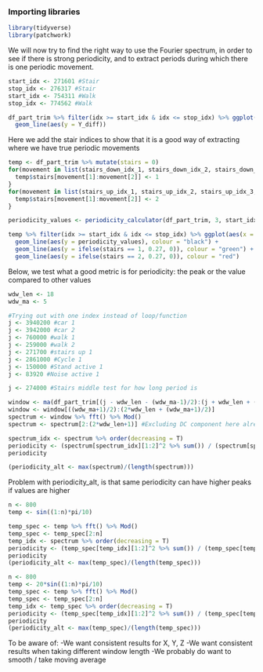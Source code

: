 ### Importing libraries

```r
library(tidyverse)
library(patchwork)
```

We will now try to find the right way to use the Fourier spectrum, in order to see if there is strong periodicity, and to extract periods during which there is one periodic movement. 

```r
start_idx <- 271601 #Stair
stop_idx <- 276317 #Stair
start_idx <- 754311 #Walk
stop_idx <- 774562 #Walk

df_part_trim %>% filter(idx >= start_idx & idx <= stop_idx) %>% ggplot(aes(x = time)) + 
  geom_line(aes(y = Y_diff))
```


Here we add the stair indices to show that it is a good way of extracting where we have true periodic movements

```r
temp <- df_part_trim %>% mutate(stairs = 0)
for(movement in list(stairs_down_idx_1, stairs_down_idx_2, stairs_down_idx_3, stairs_down_idx_4, stairs_down_idx_5, stairs_down_idx_6, stairs_down_idx_7, stairs_down_idx_8)){
  temp$stairs[movement[1]:movement[2]] <- 1
}
for(movement in list(stairs_up_idx_1, stairs_up_idx_2, stairs_up_idx_3, stairs_up_idx_4, stairs_up_idx_5, stairs_up_idx_6, stairs_up_idx_7, stairs_up_idx_8)){
  temp$stairs[movement[1]:movement[2]] <- 2
}
```

```r
periodicity_values <- periodicity_calculator(df_part_trim, 3, start_idx, stop_idx, 18, 5)

temp %>% filter(idx >= start_idx & idx <= stop_idx) %>% ggplot(aes(x = time)) +
  geom_line(aes(y = periodicity_values), colour = "black") +
  geom_line(aes(y = ifelse(stairs == 1, 0.27, 0)), colour = "green") +
  geom_line(aes(y = ifelse(stairs == 2, 0.27, 0)), colour = "red")
```

Below, we test what a good metric is for periodicity: the peak or the value compared to other values

```r
wdw_len <- 18
wdw_ma <- 5

#Trying out with one index instead of loop/function
j <- 3940200 #car 1
j <- 3942000 #car 2
j <- 760000 #walk 1
j <- 259000 #walk 2
j <- 271700 #stairs up 1
j <- 2861000 #Cycle 1
j <- 150000 #Stand active 1
j <- 83920 #Noise active 1

j <- 274000 #Stairs middle test for how long period is

window <- ma(df_part_trim[(j - wdw_len - (wdw_ma-1)/2):(j + wdw_len + (wdw_ma-1)/2), 11],wdw_ma)
window <- window[((wdw_ma+1)/2):(2*wdw_len + (wdw_ma+1)/2)]
spectrum <- window %>% fft() %>% Mod()
spectrum <- spectrum[2:(2*wdw_len+1)] #Excluding DC component here already works a lot easier with indices

spectrum_idx <- spectrum %>% order(decreasing = T)
periodicity <- (spectrum[spectrum_idx][1:2]^2 %>% sum()) / (spectrum[spectrum_idx][3:(2*wdw_len)]^2 %>% sum())
periodicity 

(periodicity_alt <- max(spectrum)/(length(spectrum)))
```

Problem with periodicity_alt, is that same periodicity can have higher peaks if values are higher

```r
n <- 800
temp <- sin((1:n)*pi/10)

temp_spec <- temp %>% fft() %>% Mod()
temp_spec <- temp_spec[2:n]
temp_idx <- spectrum %>% order(decreasing = T)
periodicity <- (temp_spec[temp_idx][1:2]^2 %>% sum()) / (temp_spec[temp_idx][3:(2*wdw_len)]^2 %>% sum())
periodicity 
(periodicity_alt <- max(temp_spec)/(length(temp_spec)))

n <- 800
temp <- 20*sin((1:n)*pi/10)
temp_spec <- temp %>% fft() %>% Mod()
temp_spec <- temp_spec[2:n]
temp_idx <- temp_spec %>% order(decreasing = T)
periodicity <- (temp_spec[temp_idx][1:2]^2 %>% sum()) / (temp_spec[temp_idx][3:(n-1)]^2 %>% sum())
periodicity 
(periodicity_alt <- max(temp_spec)/(length(temp_spec)))
```

To be aware of:
-We want consistent results for X, Y, Z
-We want consistent results when taking different window length
-We probably do want to smooth / take moving average
